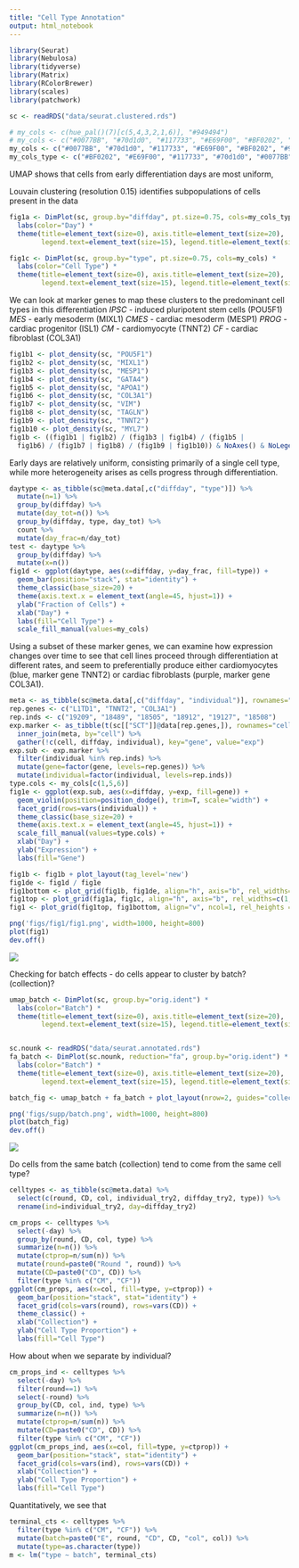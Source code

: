 ```yaml
---
title: "Cell Type Annotation"
output: html_notebook
---
```



```r
library(Seurat)
library(Nebulosa)
library(tidyverse)
library(Matrix)
library(RColorBrewer) 
library(scales)
library(patchwork)
```

```r
sc <- readRDS("data/seurat.clustered.rds")
```
```r
# my_cols <- c(hue_pal()(7)[c(5,4,3,2,1,6)], "#949494")
# my_cols <- c("#0077BB", "#70d1d0", "#117733", "#E69F00", "#BF0202", "#663a82", "#949494")
my_cols <- c("#0077BB", "#70d1d0", "#117733", "#E69F00", "#BF0202", "#9640CE", "#949494")
my_cols_type <- c("#BF0202", "#E69F00", "#117733", "#70d1d0", "#0077BB", "#E08EF3", "#9640CE")
```

UMAP shows that cells from early differentiation days are most uniform, 

Louvain clustering (resolution 0.15) identifies subpopulations of cells present in the data
```r
fig1a <- DimPlot(sc, group.by="diffday", pt.size=0.75, cols=my_cols_type) *
  labs(color="Day") *
  theme(title=element_text(size=0), axis.title=element_text(size=20), 
        legend.text=element_text(size=15), legend.title=element_text(size=20))

fig1c <- DimPlot(sc, group.by="type", pt.size=0.75, cols=my_cols) *
  labs(color="Cell Type") *
  theme(title=element_text(size=0), axis.title=element_text(size=20), 
        legend.text=element_text(size=15), legend.title=element_text(size=20))
```

We can look at marker genes to map these clusters to the predominant cell types in this differentiation
*IPSC* - induced pluripotent stem cells (POU5F1)
*MES* - early mesoderm (MIXL1)
*CMES* - cardiac mesoderm (MESP1)
*PROG* - cardiac progenitor (ISL1)
*CM* - cardiomyocyte (TNNT2)
*CF* - cardiac fibroblast (COL3A1)
```r
fig1b1 <- plot_density(sc, "POU5F1")
fig1b2 <- plot_density(sc, "MIXL1")
fig1b3 <- plot_density(sc, "MESP1")
fig1b4 <- plot_density(sc, "GATA4")
fig1b5 <- plot_density(sc, "APOA1")
fig1b6 <- plot_density(sc, "COL3A1")
fig1b7 <- plot_density(sc, "VIM")
fig1b8 <- plot_density(sc, "TAGLN")
fig1b9 <- plot_density(sc, "TNNT2")
fig1b10 <- plot_density(sc, "MYL7")
fig1b <- ((fig1b1 | fig1b2) / (fig1b3 | fig1b4) / (fig1b5 |
  fig1b6) / (fig1b7 | fig1b8) / (fig1b9 | fig1b10)) & NoAxes() & NoLegend()
```

Early days are relatively uniform, consisting primarily of a single cell type, while more heterogeneity arises as cells progress through differentiation.
```r
daytype <- as_tibble(sc@meta.data[,c("diffday", "type")]) %>%
  mutate(n=1) %>%
  group_by(diffday) %>%
  mutate(day_tot=n()) %>%
  group_by(diffday, type, day_tot) %>%
  count %>%
  mutate(day_frac=n/day_tot)
test <- daytype %>%
  group_by(diffday) %>%
  mutate(x=n())
fig1d <- ggplot(daytype, aes(x=diffday, y=day_frac, fill=type)) +
  geom_bar(position="stack", stat="identity") +
  theme_classic(base_size=20) +
  theme(axis.text.x = element_text(angle=45, hjust=1)) +
  ylab("Fraction of Cells") + 
  xlab("Day") +
  labs(fill="Cell Type") +
  scale_fill_manual(values=my_cols)
```


Using a subset of these marker genes, we can examine how expression changes over time to see that cell lines proceed through differentiation at different rates, and seem to preferentially produce either cardiomyocytes (blue, marker gene TNNT2) or cardiac fibroblasts (purple, marker gene COL3A1).
```r
meta <- as_tibble(sc@meta.data[,c("diffday", "individual")], rownames="cell")
rep.genes <- c("L1TD1", "TNNT2", "COL3A1")
rep.inds <- c("19209", "18489", "18505", "18912", "19127", "18508")
exp.marker <- as_tibble(t(sc[["SCT"]]@data[rep.genes,]), rownames="cell") %>% 
  inner_join(meta, by="cell") %>%
  gather(!c(cell, diffday, individual), key="gene", value="exp")
exp.sub <- exp.marker %>% 
  filter(individual %in% rep.inds) %>%
  mutate(gene=factor(gene, levels=rep.genes)) %>%
  mutate(individual=factor(individual, levels=rep.inds))
type.cols <- my_cols[c(1,5,6)]
fig1e <- ggplot(exp.sub, aes(x=diffday, y=exp, fill=gene)) +
  geom_violin(position=position_dodge(), trim=T, scale="width") +
  facet_grid(rows=vars(individual)) +
  theme_classic(base_size=20) +
  theme(axis.text.x = element_text(angle=45, hjust=1)) +
  scale_fill_manual(values=type.cols) +
  xlab("Day") +
  ylab("Expression") +
  labs(fill="Gene")
```

```r
fig1b <- fig1b + plot_layout(tag_level='new')
fig1de <- fig1d / fig1e
fig1bottom <- plot_grid(fig1b, fig1de, align="h", axis="b", rel_widths=c(1.5, 1))
fig1top <- plot_grid(fig1a, fig1c, align="h", axis="b", rel_widths=c(1, 1))
fig1 <- plot_grid(fig1top, fig1bottom, align="v", ncol=1, rel_heights = c(1, 4))

png('figs/fig1/fig1.png', width=1000, height=800)
plot(fig1)
dev.off()
```
![](../figs/fig1/fig1.png)


Checking for batch effects - do cells appear to cluster by batch? (collection)?
```r
umap_batch <- DimPlot(sc, group.by="orig.ident") *
  labs(color="Batch") *
  theme(title=element_text(size=0), axis.title=element_text(size=20), 
        legend.text=element_text(size=15), legend.title=element_text(size=20))


sc.nounk <- readRDS("data/seurat.annotated.rds")
fa_batch <- DimPlot(sc.nounk, reduction="fa", group.by="orig.ident") *
  labs(color="Batch") *
  theme(title=element_text(size=0), axis.title=element_text(size=20), 
        legend.text=element_text(size=15), legend.title=element_text(size=20))

batch_fig <- umap_batch + fa_batch + plot_layout(nrow=2, guides="collect")

png('figs/supp/batch.png', width=1000, height=800)
plot(batch_fig)
dev.off()
```
![](../figs/supp/batch.png)

Do cells from the same batch (collection) tend to come from the same cell type?
```r
celltypes <- as_tibble(sc@meta.data) %>%
  select(c(round, CD, col, individual_try2, diffday_try2, type)) %>%
  rename(ind=individual_try2, day=diffday_try2) 

cm_props <- celltypes %>%
  select(-day) %>%
  group_by(round, CD, col, type) %>%
  summarize(n=n()) %>%
  mutate(ctprop=n/sum(n)) %>%
  mutate(round=paste0("Round ", round)) %>%
  mutate(CD=paste0("CD", CD)) %>%
  filter(type %in% c("CM", "CF"))
ggplot(cm_props, aes(x=col, fill=type, y=ctprop)) +
  geom_bar(position="stack", stat="identity") +
  facet_grid(cols=vars(round), rows=vars(CD)) +
  theme_classic() +
  xlab("Collection") +
  ylab("Cell Type Proportion") +
  labs(fill="Cell Type")
```

How about when we separate by individual?
```r
cm_props_ind <- celltypes %>%
  select(-day) %>%
  filter(round==1) %>%
  select(-round) %>%
  group_by(CD, col, ind, type) %>%
  summarize(n=n()) %>%
  mutate(ctprop=n/sum(n)) %>%
  mutate(CD=paste0("CD", CD)) %>%
  filter(type %in% c("CM", "CF"))
ggplot(cm_props_ind, aes(x=col, fill=type, y=ctprop)) +
  geom_bar(position="stack", stat="identity") +
  facet_grid(cols=vars(ind), rows=vars(CD)) +
  xlab("Collection") +
  ylab("Cell Type Proportion") +
  labs(fill="Cell Type")
```

Quantitatively, we see that
```r
terminal_cts <- celltypes %>%
  filter(type %in% c("CM", "CF")) %>%
  mutate(batch=paste0("E", round, "CD", CD, "col", col)) %>%
  mutate(type=as.character(type))
m <- lm("type ~ batch", terminal_cts)
```

